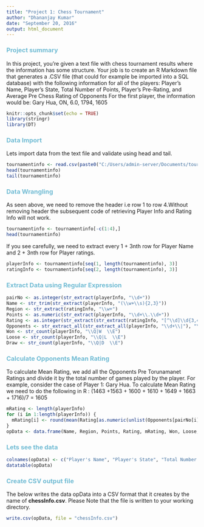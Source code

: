 ```yaml
---
title: "Project 1: Chess Tournament"
author: "Dhananjay Kumar"
date: "September 20, 2016"
output: html_document
---
```

### <span style="color:#72BCD4">Project summary</span>

In this project, you're given a text file with chess tournament results where the information has some structure. Your
job is to create an R Markdown file that generates a .CSV file (that could for example be imported into a SQL database)
with the following information for all of the players:
Player's Name, Player's State, Total Number of Points, Player's Pre-Rating, and Average Pre Chess Rating of Opponents
For the first player, the information would be:
Gary Hua, ON, 6.0, 1794, 1605

```r
knitr::opts_chunk$set(echo = TRUE)
library(stringr)
library(DT)
```


### <span style="color:#72BCD4">Data Import</span>

Lets import data from the text file and validate using head and tail.

```r
tournamentinfo <- read.csv(paste0("C:/Users/admin-server/Documents/tournamentinfo.txt"), header=F)
head(tournamentinfo)
tail(tournamentinfo)
```

### <span style="color:#72BCD4">Data Wrangling</span>

As seen above, we need to remove the header i.e row 1 to row 4.Without removing header the subsequent code of retrieving Player Info and Rating Info will not work.
```r
tournamentinfo <- tournamentinfo[-c(1:4),]
head(tournamentinfo)
```


If you see carefully, we need to extract every 1 + 3nth row for Player Name and 2 + 3nth row for Player ratings. 
```r
playerInfo <- tournamentinfo[seq(1, length(tournamentinfo), 3)]
ratingInfo <- tournamentinfo[seq(2, length(tournamentinfo), 3)]
```

### <span style="color:#72BCD4">Extract Data using Regular Expression</span>

```r
pairNo <- as.integer(str_extract(playerInfo, "\\d+"))
Name <- str_trim(str_extract(playerInfo, "(\\w+\\s){2,3}"))
Region <- str_extract(ratingInfo, "\\w+")
Points <- as.numeric(str_extract(playerInfo, "\\d+\\.\\d+"))
Rating <- as.integer(str_extract(str_extract(ratingInfo, "[^\\d]\\d{3,4}[^\\d]"), "\\d+"))
Opponents <- str_extract_all(str_extract_all(playerInfo, "\\d+\\|"), "\\d+")
Won <- str_count(playerInfo, "\\Q|W  \\E")
Loose <- str_count(playerInfo, "\\Q|L  \\E")
Draw <- str_count(playerInfo, "\\Q|D  \\E")
```

### <span style="color:#72BCD4">Calculate Opponents Mean Rating</span>

To calculate Mean Rating, we add all the Opponents Pre Torunamanet Ratings and divide it by the total number of games played by the player. For example, consider the case of Player 1: Gary Hua. To calculate Mean Rating we need to do the following in R : (1463 +1563 + 1600 + 1610 + 1649 + 1663 + 1716)/7 = 1605

```r
mRating <- length(playerInfo)
for (i in 1:length(playerInfo)) { 
  mRating[i] <- round(mean(Rating[as.numeric(unlist(Opponents[pairNo[i]]))]), digits = 0) 
}
opData <- data.frame(Name, Region, Points, Rating, mRating, Won, Loose, Draw);
```

### <span style="color:#72BCD4">Lets see the data</span>

```r
colnames(opData) <- c("Player's Name", "Player's State", "Total Number of Points", "Player's Pre-Rating", " Average Pre Chess Rating of Opponents", "Won", "Lost", "Draw")
datatable(opData)
```

### <span style="color:#72BCD4"> Create CSV output file </span>

The below writes the data opData into a CSV format that it creates by the name of **chessInfo.csv**. Please Note that the file is written to your working directory.
```r
write.csv(opData, file = "chessInfo.csv")
```

